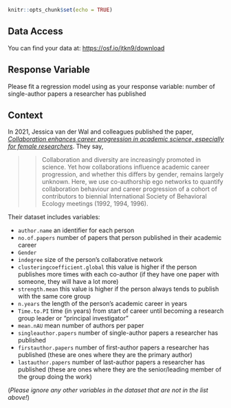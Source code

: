 

```r
knitr::opts_chunk$set(echo = TRUE)
```

## Data Access

You can find your data at: <https://osf.io/jtkn9/download>

## Response Variable

Please fit a regression model using as your response variable: number of single-author papers a researcher has published

## Context

In 2021, Jessica van der Wal and colleagues published the paper, [*Collaboration enhances career progression in academic science, especially for female researchers*](https://royalsocietypublishing.org/doi/10.1098/rspb.2021.0219). They say,

>> Collaboration and diversity are increasingly promoted in science. Yet how collaborations influence academic career progression, and whether this differs by gender, remains largely unknown. Here, we use co-authorship ego networks to quantify collaboration behaviour and career progression of a cohort of contributors to biennial International Society of Behavioral Ecology meetings (1992, 1994, 1996).

Their dataset includes variables:

- `author.name` an identifier for each person
- `no.of.papers` number of papers that person published in their academic career
- `Gender` 
- `indegree` size of the person's collaborative network
- `clusteringcoefficient.global` this value is higher if the person publishes more times with each co-author (if they have one paper with someone, they will have a lot more)
- `strength.mean` this value is higher if the person always tends to publish with the same core group
- `n.years` the length of the person's academic career in years
- `Time.to.PI` time (in years) from start of career until becoming a research group leader or "principal investigator"
- `mean.nAU` mean number of authors per paper 
- `singleauthor.papers` number of single-author papers a researcher has published
- `firstauthor.papers` number of first-author papers a researcher has published (these are ones where they are the primary author)
- `lastauthor.papers` number of last-author papers a researcher has published (these are ones where they are the senior/leading member of the group doing the work)

(*Please ignore any other variables in the dataset that are not in the list above!*)



<!-- ## Notes -->
